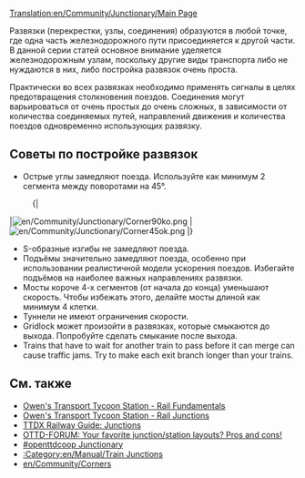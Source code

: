 [[Translation:en/Community/Junctionary/Main Page]]
{{en/Expand}}
{{ru/Перевод|en/Community/Junctionary/Main Page|10}}
{{en/Community/Junctionary/Navigation}}{{ru/Manual/Оглавление}}

Развязки (перекрестки, узлы, соединения) образуются в любой точке, где одна часть железнодорожного пути присоединяется к другой части. В данной серии статей основное внимание уделяется железнодорожным узлам, поскольку другие виды транспорта либо не нуждаются в них, либо постройка развязок очень проста.

Практически во всех развязках необходимо применять сигналы в целях предотвращения столкновения поездов. Соединения могут варьироваться от очень простых до очень сложных, в зависимости от количества соединяемых путей, направлений движения и количества поездов одновременно использующих развязку.

==Советы по постройке развязок==

* Острые углы замедляют поезда. Используйте как минимум 2 сегмента между поворотами на 45&deg;.
:{|
|[[File:en/Community/Junctionary/Corner90ko.png]]
|[[File:en/Community/Junctionary/Corner45ok.png]]
|}
* S-образные изгибы не замедляют поезда.
* Подъёмы значительно замедляют поезда, особенно при использовании реалистичной модели ускорения поездов. Избегайте подъёмов на наиболее важных направлениях развязки.
* Мосты короче 4-х сегментов (от начала до конца) уменьшают скорость. Чтобы избежать этого, делайте мосты длиной как минимум 4 клетки.
* Туннели не имеют ограничения скорости.
* Gridlock может произойти в развязках, которые смыкаются до выхода. Попробуйте сделать смыкание после выхода.
* Trains that have to wait for another train to pass before it can merge can cause traffic jams.  Try to make each exit branch longer than your trains.

==См. также==
* [http://www.transporttycoon.net/rail Owen's Transport Tycoon Station - Rail Fundamentals]
* [http://www.transporttycoon.net/junctions Owen's Transport Tycoon Station - Rail Junctions]
* [http://uwe.s2000.ws/ttdx/network/junctions.php?lang=en TTDX Railway Guide: Junctions]
* [http://www.tt-forums.net/viewtopic.php?p=251709#251709 OTTD-FORUM: Your favorite junction/station layouts? Pros and cons!]
* [http://wiki.openttdcoop.org/Junctionary #openttdcoop Junctionary]
* [[:Category:en/Manual/Train Junctions]]
* [[en/Community/Corners]]